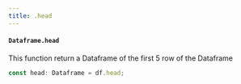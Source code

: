 ```yaml
---
title: .head
---
```

#### `Dataframe.head`
This function return a Dataframe of the first 5 row of the Dataframe

```typescript
const head: Dataframe = df.head;
```